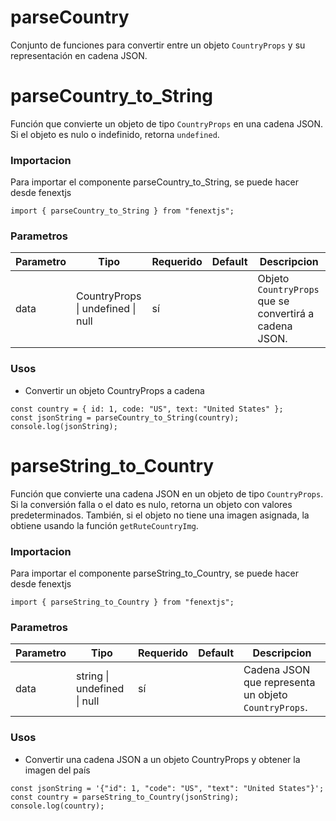 # parseCountry

Conjunto de funciones para convertir entre un objeto `CountryProps` y su representación en cadena JSON.

# parseCountry_to_String

Función que convierte un objeto de tipo `CountryProps` en una cadena JSON. Si el objeto es nulo o indefinido, retorna `undefined`.

### Importacion

Para importar el componente parseCountry_to_String, se puede hacer desde fenextjs

```tsx copy
import { parseCountry_to_String } from "fenextjs";
```

### Parametros

| Parametro | Tipo | Requerido | Default | Descripcion |
| --------- | ---- | --------- | ------- | ----------- |
| data | CountryProps \| undefined \| null | sí |  | Objeto `CountryProps` que se convertirá a cadena JSON. |
### Usos

- Convertir un objeto CountryProps a cadena

```tsx copy
const country = { id: 1, code: "US", text: "United States" };
const jsonString = parseCountry_to_String(country);
console.log(jsonString);
```



# parseString_to_Country

Función que convierte una cadena JSON en un objeto de tipo `CountryProps`. Si la conversión falla o el dato es nulo, retorna un objeto con valores predeterminados. También, si el objeto no tiene una imagen asignada, la obtiene usando la función `getRuteCountryImg`.

### Importacion

Para importar el componente parseString_to_Country, se puede hacer desde fenextjs

```tsx copy
import { parseString_to_Country } from "fenextjs";
```

### Parametros

| Parametro | Tipo | Requerido | Default | Descripcion |
| --------- | ---- | --------- | ------- | ----------- |
| data | string \| undefined \| null | sí |  | Cadena JSON que representa un objeto `CountryProps`. |
### Usos

- Convertir una cadena JSON a un objeto CountryProps y obtener la imagen del país

```tsx copy
const jsonString = '{"id": 1, "code": "US", "text": "United States"}';
const country = parseString_to_Country(jsonString);
console.log(country);
```



